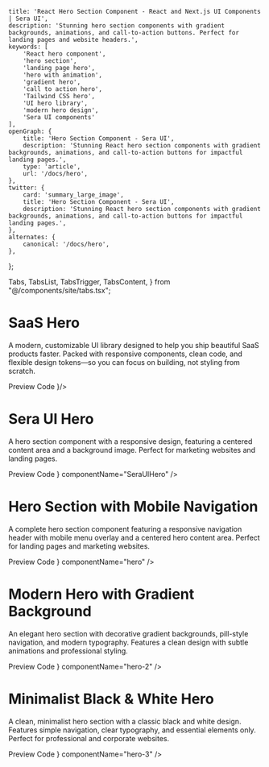    title: 'React Hero Section Component - React and Next.js UI Components | Sera UI',
    description: 'Stunning hero section components with gradient backgrounds, animations, and call-to-action buttons. Perfect for landing pages and website headers.',
    keywords: [
        'React hero component',
        'hero section',
        'landing page hero',
        'hero with animation',
        'gradient hero',
        'call to action hero',
        'Tailwind CSS hero',
        'UI hero library',
        'modern hero design',
        'Sera UI components'
    ],
    openGraph: {
        title: 'Hero Section Component - Sera UI',
        description: 'Stunning React hero section components with gradient backgrounds, animations, and call-to-action buttons for impactful landing pages.',
        type: 'article',
        url: '/docs/hero',
    },
    twitter: {
        card: 'summary_large_image',
        title: 'Hero Section Component - Sera UI',
        description: 'Stunning React hero section components with gradient backgrounds, animations, and call-to-action buttons for impactful landing pages.',
    },
    alternates: {
        canonical: '/docs/hero',
    },
};

  Tabs,
  TabsList,
  TabsTrigger,
  TabsContent,
} from "@/components/site/tabs.tsx";

<HideTOC />





# SaaS Hero <AI dir="left"/>
A modern, customizable UI library designed to help you ship beautiful SaaS products faster. Packed with responsive components, clean code, and flexible design tokens—so you can focus on building, not styling from scratch.

<Tabs defaultValue="preview" className="">
  <TabsList>
    <TabsTrigger value="preview">Preview</TabsTrigger>
    <TabsTrigger value="code">Code</TabsTrigger>
  </TabsList>
  <TabsContent value="preview">
    <ComponentRenderer component={<Hero5 />}/>
  </TabsContent>
  <TabsContent value="code">
    <CodeBlock filePath="src/app/docs/hero/hero5.tsx" />
  </TabsContent>
</Tabs>


#  Sera UI Hero
A hero section component with a responsive design, featuring a centered content area and a background image. Perfect for marketing websites and landing pages.

<Tabs defaultValue="preview" className="">
  <TabsList>
    <TabsTrigger value="preview">Preview</TabsTrigger>
    <TabsTrigger value="code">Code</TabsTrigger>
  </TabsList>
  <TabsContent value="preview">
    <ComponentRenderer component={<SeraUIHero />} componentName="SeraUIHero" />
  </TabsContent>
  <TabsContent value="code">
    <CodeBlock filePath="src/app/docs/hero/hero4.tsx" />
  </TabsContent>
</Tabs>


# Hero Section with Mobile Navigation

A complete hero section component featuring a responsive navigation header with mobile menu overlay and a centered hero content area. Perfect for landing pages and marketing websites.

<Tabs defaultValue="preview" className="">
  <TabsList>
    <TabsTrigger value="preview">Preview</TabsTrigger>
    <TabsTrigger value="code">Code</TabsTrigger>
  </TabsList>
  <TabsContent value="preview">
    <ComponentRenderer component={<Hero />} componentName="hero" />
  </TabsContent>
  <TabsContent value="code">
    <CodeBlock filePath="src/app/docs/hero/hero.tsx" />
  </TabsContent>
</Tabs>

# Modern Hero with Gradient Background

An elegant hero section with decorative gradient backgrounds, pill-style navigation, and modern typography. Features a clean design with subtle animations and professional styling.

<Tabs defaultValue="preview" className="">
  <TabsList>
    <TabsTrigger value="preview">Preview</TabsTrigger>
    <TabsTrigger value="code">Code</TabsTrigger>
  </TabsList>
  <TabsContent value="preview">
    <ComponentRenderer component={<Hero2 />} componentName="hero-2" />
  </TabsContent>
  <TabsContent value="code">
    <CodeBlock filePath="src/app/docs/hero/hero2.tsx" />
  </TabsContent>
</Tabs>

# Minimalist Black & White Hero

A clean, minimalist hero section with a classic black and white design. Features simple navigation, clear typography, and essential elements only. Perfect for professional and corporate websites.

<Tabs defaultValue="preview" className="">
  <TabsList>
    <TabsTrigger value="preview">Preview</TabsTrigger>
    <TabsTrigger value="code">Code</TabsTrigger>
  </TabsList>
  <TabsContent value="preview">
    <ComponentRenderer component={<Hero3 />} componentName="hero-3" />
  </TabsContent>
  <TabsContent value="code">
    <CodeBlock filePath="src/app/docs/hero/hero3.tsx" />
  </TabsContent>
</Tabs>

